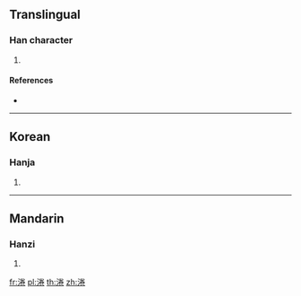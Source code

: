 ==Translingual==

===Han character===
{{Han char|rn=85|rad=水|as=08|sn=11|four=|canj=EFQU}}

# {{defn|Han|sort=水08}}

====References====
* {{Han ref|kx=0629.020|dkj=17614|dj=1030.200|hdz=31653.040|uh=6DC3|ud=28099}}

----

==Korean==

===Hanja===
{{ko-hanja|hangeul=권|eumhun=|rv=gwon|mr=kwŏn|y=kwen}}

# {{defn|lang=ko|sort=水08}}

----

==Mandarin==

===Hanzi===
{{cmn-hanzi|pin=[[juàn]] ([[juan4]])|wg=chüan<sup>4</sup>}}

# {{defn|lang=cmn|sort=水08}}

[[fr:淃]]
[[pl:淃]]
[[th:淃]]
[[zh:淃]]